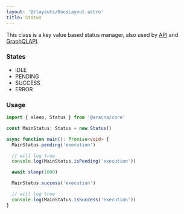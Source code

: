 ```yaml
---
layout: '@/layouts/DocsLayout.astro'
title: Status
---
```


This class is a key value based status manager, also used by [API](/docs/core/modules/api) and [GraphQLAPI](/docs/core/modules/graphql-api).

### States

- IDLE
- PENDING
- SUCCESS
- ERROR

### Usage

```ts
import { sleep, Status } from '@aracna/core'

const MainStatus: Status = new Status()

async function main(): Promise<void> {
  MainStatus.pending('execution')

  // will log true
  console.log(MainStatus.isPending('execution'))

  await sleep(1000)

  MainStatus.success('execution')

  // will log true
  console.log(MainStatus.isSuccess('execution'))
}
```

